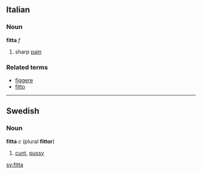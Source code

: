 ==Italian==
===Noun===
'''fitta''' ''f''

# sharp [[pain]]

===Related terms===
*[[figgere]]
*[[fitto]]

----
== Swedish ==
=== Noun ===
'''fitta''' ''c'' (plural '''fittor''')

#[[cunt]], [[pussy]]

[[sv:fitta]]